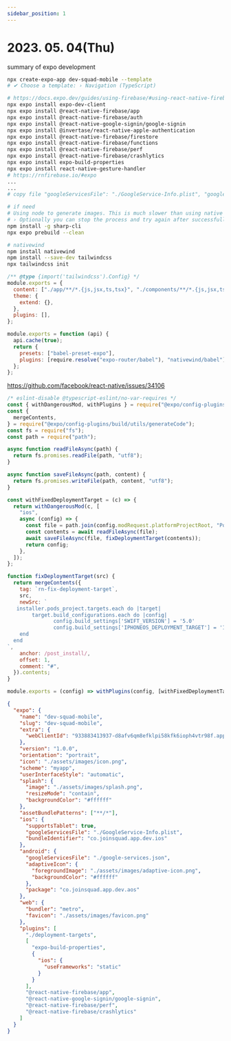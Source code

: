 ```yaml
---
sidebar_position: 1
---
```


# 2023. 05. 04(Thu)

summary of expo development

```sh title="setting up"
npx create-expo-app dev-squad-mobile --template
# ✔ Choose a template: › Navigation (TypeScript)

# https://docs.expo.dev/guides/using-firebase/#using-react-native-firebase
npx expo install expo-dev-client
npx expo install @react-native-firebase/app
npx expo install @react-native-firebase/auth
npx expo install @react-native-google-signin/google-signin
npx expo install @invertase/react-native-apple-authentication
npx expo install @react-native-firebase/firestore
npx expo install @react-native-firebase/functions
npx expo install @react-native-firebase/perf
npx expo install @react-native-firebase/crashlytics
npx expo install expo-build-properties
npx expo install react-native-gesture-handler
# https://rnfirebase.io/#expo
...
...
# copy file "googleServicesFile": "./GoogleService-Info.plist", "googleServicesFile": "./google-services.json",

# if need
# Using node to generate images. This is much slower than using native packages.
# › Optionally you can stop the process and try again after successfully running `npm install -g sharp-cli`.
npm install -g sharp-cli
npx expo prebuild --clean

# nativewind
npm install nativewind
npm install --save-dev tailwindcss
npx tailwindcss init
```

```js title="filename:tailwind.config.js"
/** @type {import('tailwindcss').Config} */
module.exports = {
  content: ["./app/**/*.{js,jsx,ts,tsx}", "./components/**/*.{js,jsx,ts,tsx}"],
  theme: {
    extend: {},
  },
  plugins: [],
};
```

```js title="filename:babel.config.js"
module.exports = function (api) {
  api.cache(true);
  return {
    presets: ["babel-preset-expo"],
    plugins: [require.resolve("expo-router/babel"), "nativewind/babel"],
  };
};
```

https://github.com/facebook/react-native/issues/34106

```js filename:deployment-targets.js
/* eslint-disable @typescript-eslint/no-var-requires */
const { withDangerousMod, withPlugins } = require("@expo/config-plugins");
const {
  mergeContents,
} = require("@expo/config-plugins/build/utils/generateCode");
const fs = require("fs");
const path = require("path");

async function readFileAsync(path) {
  return fs.promises.readFile(path, "utf8");
}

async function saveFileAsync(path, content) {
  return fs.promises.writeFile(path, content, "utf8");
}

const withFixedDeploymentTarget = (c) => {
  return withDangerousMod(c, [
    "ios",
    async (config) => {
      const file = path.join(config.modRequest.platformProjectRoot, "Podfile");
      const contents = await readFileAsync(file);
      await saveFileAsync(file, fixDeploymentTarget(contents));
      return config;
    },
  ]);
};

function fixDeploymentTarget(src) {
  return mergeContents({
    tag: `rn-fix-deployment-target`,
    src,
    newSrc: `
   installer.pods_project.targets.each do |target|
        target.build_configurations.each do |config|
               config.build_settings['SWIFT_VERSION'] = '5.0'
               config.build_settings['IPHONEOS_DEPLOYMENT_TARGET'] = '13.0'
    end
  end
`,
    anchor: /post_install/,
    offset: 1,
    comment: "#",
  }).contents;
}

module.exports = (config) => withPlugins(config, [withFixedDeploymentTarget]);
```

```add.json
{
  "expo": {
    "name": "dev-squad-mobile",
    "slug": "dev-squad-mobile",
    "extra": {
      "webClientId": "933883413937-d8afv6qm8efklpi58kfk6ioph4vtr98f.apps.googleusercontent.com"
    },
    "version": "1.0.0",
    "orientation": "portrait",
    "icon": "./assets/images/icon.png",
    "scheme": "myapp",
    "userInterfaceStyle": "automatic",
    "splash": {
      "image": "./assets/images/splash.png",
      "resizeMode": "contain",
      "backgroundColor": "#ffffff"
    },
    "assetBundlePatterns": ["**/*"],
    "ios": {
      "supportsTablet": true,
      "googleServicesFile": "./GoogleService-Info.plist",
      "bundleIdentifier": "co.joinsquad.app.dev.ios"
    },
    "android": {
      "googleServicesFile": "./google-services.json",
      "adaptiveIcon": {
        "foregroundImage": "./assets/images/adaptive-icon.png",
        "backgroundColor": "#ffffff"
      },
      "package": "co.joinsquad.app.dev.aos"
    },
    "web": {
      "bundler": "metro",
      "favicon": "./assets/images/favicon.png"
    },
    "plugins": [
      "./deployment-targets",
      [
        "expo-build-properties",
        {
          "ios": {
            "useFrameworks": "static"
          }
        }
      ],
      "@react-native-firebase/app",
      "@react-native-google-signin/google-signin",
      "@react-native-firebase/perf",
      "@react-native-firebase/crashlytics"
    ]
  }
}
```
